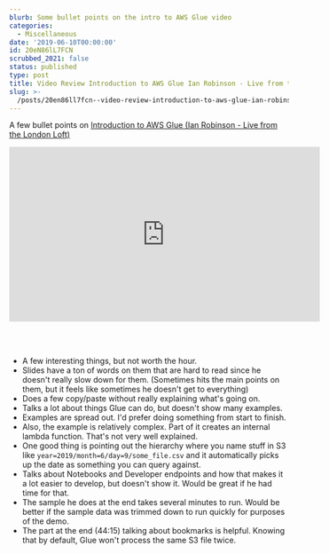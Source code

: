 ```yaml
---
blurb: Some bullet points on the intro to AWS Glue video
categories:
  - Miscellaneous
date: '2019-06-10T00:00:00'
id: 20eN86lL7FCN
scrubbed_2021: false
status: published
type: post
title: Video Review Introduction to AWS Glue Ian Robinson - Live from the London Loft
slug: >-
  /posts/20en86ll7fcn--video-review-introduction-to-aws-glue-ian-robinson--live-from-the-london-loft
---
```


A few bullet points on [Introduction to AWS Glue (Ian Robinson - Live from the London Loft)](https://www.youtube.com/watch?v=CMjycQ_3M14)

<div class="videoWrapper_16x9">
<iframe width="560" height="315" src="https://www.youtube.com/embed/CMjycQ_3M14" frameborder="0" allow="accelerometer; autoplay; encrypted-media; gyroscope; picture-in-picture" allowfullscreen></iframe>
</div>

<br /><br />

- A few interesting things, but not worth the hour. 
- Slides have a ton of words on them that are hard to read since he doesn't really slow down for them. (Sometimes hits the main points on them, but it feels like sometimes he doesn't get to everything)
- Does a few copy/paste without really explaining what's going on. 
- Talks a lot about things Glue can do, but doesn't show many examples. 
- Examples are spread out. I'd prefer doing something from start to finish. 
- Also, the example is relatively complex. Part of it creates an internal lambda function. That's not very well explained. 
- One good thing is pointing out the hierarchy where you name stuff in S3 like `year=2019/month=6/day=9/some_file.csv` and it automatically picks up the date as something you can query against. 
- Talks about Notebooks and Developer endpoints and how that makes it a lot easier to develop, but doesn't show it. Would be great if he had time for that.
- The sample he does at the end takes several minutes to run. Would be better if the sample data was trimmed down to run quickly for purposes of the demo. 
- The part at the end (44:15) talking about bookmarks is helpful. Knowing that by default, Glue won't process the same S3 file twice.
